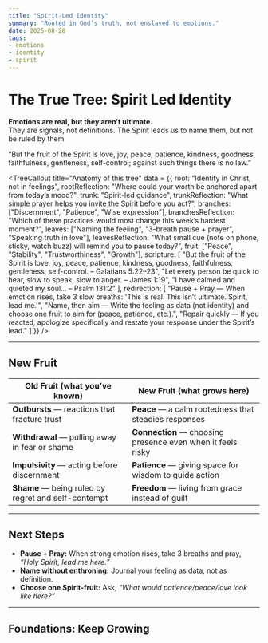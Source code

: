 ```yaml
---
title: "Spirit-Led Identity"
summary: "Rooted in God’s truth, not enslaved to emotions."
date: 2025-08-28
tags: 
- emotions
- identity
- spirit
---
```



# The True Tree: **Spirit Led Identity**

**Emotions are real, but they aren’t ultimate.**  
They are signals, not definitions. The Spirit leads us to name them, but not be ruled by them

<Scripture refText="Galatians 5:22–23">
“But the fruit of the Spirit is love, joy, peace, patience, kindness, goodness, faithfulness, gentleness, self-control; against such things there is no law.”
</Scripture>

<TreeCallout
  title="Anatomy of this tree"
  data = {{
    root: "Identity in Christ, not in feelings",
    rootReflection: "Where could your worth be anchored apart from today’s mood?",
    trunk: "Spirit-led guidance",
    trunkReflection: "What simple prayer helps you invite the Spirit before you act?",
    branches: ["Discernment", "Patience", "Wise expression"],
    branchesReflection: "Which of these practices would most change this week’s hardest moment?",
    leaves: ["Naming the feeling", "3-breath pause + prayer", "Speaking truth in love"],
    leavesReflection: "What small cue (note on phone, sticky, watch buzz) will remind you to pause today?",
    fruit: ["Peace", "Stability", "Trustworthiness", "Growth"],
    scripture: [
      "But the fruit of the Spirit is love, joy, peace, patience, kindness, goodness, faithfulness, gentleness, self-control. – Galatians 5:22–23",
      "Let every person be quick to hear, slow to speak, slow to anger. – James 1:19",
      "I have calmed and quieted my soul… – Psalm 131:2"
    ],
    redirection: [
      "Pause + Pray — When emotion rises, take 3 slow breaths: 'This is real. This isn’t ultimate. Spirit, lead me.'",
      "Name, then aim — Write the feeling as data (not identity) and choose one fruit to aim for (peace, patience, etc.).",
      "Repair quickly — If you reacted, apologize specifically and restate your response under the Spirit’s lead."
    ]
  }}
/>

---

## New Fruit
| Old Fruit (what you’ve known) | New Fruit (what grows here) |
|---|---|
**Outbursts** — reactions that fracture trust	| **Peace** — a calm rootedness that steadies responses
**Withdrawal** — pulling away in fear or shame	| **Connection** — choosing presence even when it feels risky
**Impulsivity** — acting before discernment	| **Patience** — giving space for wisdom to guide action
**Shame** — being ruled by regret and self-contempt	| **Freedom** — living from grace instead of guilt
---

## Next Steps

- **Pause + Pray:** When strong emotion rises, take 3 breaths and pray, *“Holy Spirit, lead me here.”*  
- **Name without enthroning:** Journal your feeling as data, not as definition.  
- **Choose one Spirit-fruit:** Ask, *“What would patience/peace/love look like here?”*  

---

## Foundations: Keep Growing
<CTA
  variant="canon"
  title="Canon Note: Emotions Are Messengers, Not Masters"
  href="/canon_notes/emotions-messengers"
  buttonText="Read Canon Note"
/>

<CTA
  variant="compass"
  title="Compass Point: The Cult of Authenticity"
  href="/compass_points/cult-of-authenticity"
  buttonText="Read Compass Point"
/>

<CTA
  variant="pillar"
  title="Pillar: The Self Beyond Feeling"
  href="/pillars/self-beyond-feeling"
  buttonText="Read Pillar"
/>
